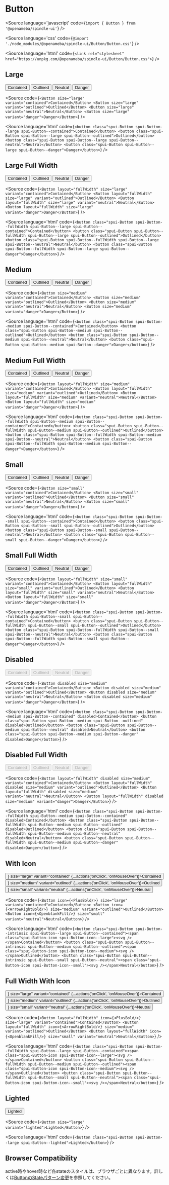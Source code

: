 
# Button

<Meta title="Button" component={Button} />

<Source
  language='javascript'
  code={`import { Button } from '@openameba/spindle-ui'`}
/>

<Source
  language='css'
  code={`@import './node_modules/@openameba/spindle-ui/Button/Button.css'`}
/>

<Source
  language='html'
  code={`<link rel="stylesheet" href="https://unpkg.com/@openameba/spindle-ui/Button/Button.css">`}
/>

## Large

<Preview withSource="open">
  <Story name="Large">
    <Button size="large" variant="contained" {...actions('onClick', 'onMouseOver')}>Contained</Button>
    <Button size="large" variant="outlined" {...actions('onClick', 'onMouseOver')}>Outlined</Button>
    <Button size="large" variant="neutral" {...actions('onClick', 'onMouseOver')}>Neutral</Button>
    <Button size="large" variant="danger" {...actions('onClick', 'onMouseOver')}>Danger</Button>
  </Story>
</Preview>

<Source
  code={`
<Button size="large" variant="contained">Contained</Button>
<Button size="large" variant="outlined">Outlined</Button>
<Button size="large" variant="neutral">Neutral</Button>
<Button size="large" variant="danger">Danger</Button>
  `}
/>

<Source
  language='html'
  code={`
<button class="spui-Button spui-Button--large spui-Button--contained">Contained</button>
<button class="spui-Button spui-Button--large spui-Button--outlined">Outlined</button>
<button class="spui-Button spui-Button--large spui-Button--neutral">Neutral</button>
<button class="spui-Button spui-Button--large spui-Button--danger">Danger</button>
  `}
/>

## Large Full Width

<Preview withSource="open">
  <Story name="Large Full Width">
    <Button layout="fullWidth" size="large" variant="contained" {...actions('onClick', 'onMouseOver')}>Contained</Button>
    <Button layout="fullWidth" size="large" variant="outlined" {...actions('onClick', 'onMouseOver')}>Outlined</Button>
    <Button layout="fullWidth" size="large" variant="neutral" {...actions('onClick', 'onMouseOver')}>Neutral</Button>
    <Button layout="fullWidth" size="large" variant="danger" {...actions('onClick', 'onMouseOver')}>Danger</Button>
  </Story>
</Preview>

<Source
  code={`
<Button layout="fullWidth" size="large" variant="contained">Contained</Button>
<Button layout="fullWidth" size="large" variant="outlined">Outlined</Button>
<Button layout="fullWidth" size="large" variant="neutral">Neutral</Button>
<Button layout="fullWidth" size="large" variant="danger">Danger</Button>
  `}
/>

<Source
  language='html'
  code={`
<button class="spui-Button spui-Button--fullWidth spui-Button--large spui-Button--contained">Contained</button>
<button class="spui-Button spui-Button--fullWidth spui-Button--large spui-Button--outlined">Outlined</button>
<button class="spui-Button spui-Button--fullWidth spui-Button--large spui-Button--neutral">Neutral</button>
<button class="spui-Button spui-Button--fullWidth spui-Button--large spui-Button--danger">Danger</button>
  `}
/>

## Medium

<Preview withSource="open">
  <Story name="Medium">
    <Button size="medium" variant="contained" {...actions('onClick', 'onMouseOver')}>Contained</Button>
    <Button size="medium" variant="outlined" {...actions('onClick', 'onMouseOver')}>Outlined</Button>
    <Button size="medium" variant="neutral" {...actions('onClick', 'onMouseOver')}>Neutral</Button>
    <Button size="medium" variant="danger" {...actions('onClick', 'onMouseOver')}>Danger</Button>
  </Story>
</Preview>

<Source
  code={`
<Button size="medium" variant="contained">Contained</Button>
<Button size="medium" variant="outlined">Outlined</Button>
<Button size="medium" variant="neutral">Neutral</Button>
<Button size="medium" variant="danger">Danger</Button>
  `}
/>

<Source
  language='html'
  code={`
<button class="spui-Button spui-Button--medium spui-Button--contained">Contained</button>
<button class="spui-Button spui-Button--medium spui-Button--outlined">Outlined</button>
<button class="spui-Button spui-Button--medium spui-Button--neutral">Neutral</button>
<button class="spui-Button spui-Button--medium spui-Button--danger">Danger</button>
  `}
/>

## Medium Full Width

<Preview withSource="open">
  <Story name="Medium Full Width">
    <Button layout="fullWidth" size="medium" variant="contained" {...actions('onClick', 'onMouseOver')}>Contained</Button>
    <Button layout="fullWidth" size="medium" variant="outlined" {...actions('onClick', 'onMouseOver')}>Outlined</Button>
    <Button layout="fullWidth" size="medium" variant="neutral" {...actions('onClick', 'onMouseOver')}>Neutral</Button>
    <Button layout="fullWidth" size="medium" variant="danger" {...actions('onClick', 'onMouseOver')}>Danger</Button>
  </Story>
</Preview>

<Source
  code={`
<Button layout="fullWidth" size="medium" variant="contained">Contained</Button>
<Button layout="fullWidth" size="medium" variant="outlined">Outlined</Button>
<Button layout="fullWidth" size="medium" variant="neutral">Neutral</Button>
<Button layout="fullWidth" size="medium" variant="danger">Danger</Button>
  `}
/>

<Source
  language='html'
  code={`
<button class="spui-Button spui-Button--fullWidth spui-Button--medium spui-Button--contained">Contained</button>
<button class="spui-Button spui-Button--fullWidth spui-Button--medium spui-Button--outlined">Outlined</button>
<button class="spui-Button spui-Button--fullWidth spui-Button--medium spui-Button--neutral">Neutral</button>
<button class="spui-Button spui-Button--fullWidth spui-Button--medium spui-Button--danger">Danger</button>
  `}
/>

## Small

<Preview withSource="open">
  <Story name="Small">
    <Button size="small" variant="contained" {...actions('onClick', 'onMouseOver')}>Contained</Button>
    <Button size="small" variant="outlined" {...actions('onClick', 'onMouseOver')}>Outlined</Button>
    <Button size="small" variant="neutral" {...actions('onClick', 'onMouseOver')}>Neutral</Button>
    <Button size="small" variant="danger" {...actions('onClick', 'onMouseOver')}>Danger</Button>
  </Story>
</Preview>

<Source
  code={`
<Button size="small" variant="contained">Contained</Button>
<Button size="small" variant="outlined">Outlined</Button>
<Button size="small" variant="neutral">Neutral</Button>
<Button size="small" variant="danger">Danger</Button>
  `}
/>

<Source
  language='html'
  code={`
<button class="spui-Button spui-Button--small spui-Button--contained">Contained</button>
<button class="spui-Button spui-Button--small spui-Button--outlined">Outlined</button>
<button class="spui-Button spui-Button--small spui-Button--neutral">Neutral</button>
<button class="spui-Button spui-Button--small spui-Button--danger">Danger</button>
  `}
/>

## Small Full Width

<Preview withSource="open">
  <Story name="Small Full Width">
    <Button layout="fullWidth" size="small" variant="contained" {...actions('onClick', 'onMouseOver')}>Contained</Button>
    <Button layout="fullWidth" size="small" variant="outlined" {...actions('onClick', 'onMouseOver')}>Outlined</Button>
    <Button layout="fullWidth" size="small" variant="neutral" {...actions('onClick', 'onMouseOver')}>Neutral</Button>
    <Button layout="fullWidth" size="small" variant="danger" {...actions('onClick', 'onMouseOver')}>Danger</Button>
  </Story>
</Preview>

<Source
  code={`
<Button layout="fullWidth" size="small" variant="contained">Contained</Button>
<Button layout="fullWidth" size="small" variant="outlined">Outlined</Button>
<Button layout="fullWidth" size="small" variant="neutral">Neutral</Button>
<Button layout="fullWidth" size="small" variant="danger">Danger</Button>
  `}
/>

<Source
  language='html'
  code={`
<button class="spui-Button spui-Button--fullWidth spui-Button--small spui-Button--contained">Contained</button>
<button class="spui-Button spui-Button--fullWidth spui-Button--small spui-Button--outlined">Outlined</button>
<button class="spui-Button spui-Button--fullWidth spui-Button--small spui-Button--neutral">Neutral</button>
<button class="spui-Button spui-Button--fullWidth spui-Button--small spui-Button--danger">Danger</button>
  `}
/>

## Disabled

<Preview withSource="open">
  <Story name="Disabled">
    <Button disabled size="medium" variant="contained" {...actions('onClick', 'onMouseOver')}>Contained</Button>
    <Button disabled size="medium" variant="outlined" {...actions('onClick', 'onMouseOver')}>Outlined</Button>
    <Button disabled size="medium" variant="neutral" {...actions('onClick', 'onMouseOver')}>Neutral</Button>
    <Button disabled size="medium" variant="danger" {...actions('onClick', 'onMouseOver')}>Danger</Button>
  </Story>
</Preview>

<Source
  code={`
<Button disabled size="medium" variant="contained">Contained</Button>
<Button disabled size="medium" variant="outlined">Outlined</Button>
<Button disabled size="medium" variant="neutral">Neutral</Button>
<Button disabled size="medium" variant="danger">Danger</Button>
  `}
/>

<Source
  language='html'
  code={`
<button class="spui-Button spui-Button--medium spui-Button--contained" disabled>Contained</button>
<button class="spui-Button spui-Button--medium spui-Button--outlined" disabled>Outlined</button>
<button class="spui-Button spui-Button--medium spui-Button--neutral" disabled>Neutral</button>
<button class="spui-Button spui-Button--medium spui-Button--danger" disabled>Danger</button>
  `}
/>

## Disabled Full Width

<Preview withSource="open">
  <Story name="Disabled Full Width">
    <Button layout="fullWidth" disabled size="medium" variant="contained" {...actions('onClick', 'onMouseOver')}>Contained</Button>
    <Button layout="fullWidth" disabled size="medium" variant="outlined" {...actions('onClick', 'onMouseOver')}>Outlined</Button>
    <Button layout="fullWidth" disabled size="medium" variant="neutral" {...actions('onClick', 'onMouseOver')}>Neutral</Button>
    <Button layout="fullWidth" disabled size="medium" variant="danger" {...actions('onClick', 'onMouseOver')}>Danger</Button>
  </Story>
</Preview>

<Source
  code={`
<Button layout="fullWidth" disabled size="medium" variant="contained">Contained</Button>
<Button layout="fullWidth" disabled size="medium" variant="outlined">Outlined</Button>
<Button layout="fullWidth" disabled size="medium" variant="neutral">Neutral</Button>
<Button layout="fullWidth" disabled size="medium" variant="danger">Danger</Button>
  `}
/>

<Source
  language='html'
  code={`
<button class="spui-Button spui-Button--fullWidth spui-Button--medium spui-Button--contained" disabled>Contained</button>
<button class="spui-Button spui-Button--fullWidth spui-Button--medium spui-Button--outlined" disabled>Outlined</button>
<button class="spui-Button spui-Button--fullWidth spui-Button--medium spui-Button--neutral" disabled>Neutral</button>
<button class="spui-Button spui-Button--fullWidth spui-Button--medium spui-Button--danger" disabled>Danger</button>
  `}
/>

## With Icon

<Preview withSource="open">
  <Story name="With Icon">
    <Button icon={<PlusBold/>} size="large" variant="contained" {...actions('onClick', 'onMouseOver')}>Contained</Button>
    <Button icon={<ArrowRightBold/>} size="medium" variant="outlined" {...actions('onClick', 'onMouseOver')}>Outlined</Button>
    <Button icon={<OpenblankFill/>} size="small" variant="neutral" {...actions('onClick', 'onMouseOver')}>Neutral</Button>
  </Story>
</Preview>

<Source
  code={`
<Button icon={<PlusBold/>} size="large" variant="contained">Contained</Button>
<Button icon={<ArrowRightBold/>} size="medium" variant="outlined">Outlined</Button>
<Button icon={<OpenblankFill/>} size="small" variant="neutral">Neutral</Button>
  `}
/>

<Source
  language='html'
  code={`
<button class="spui-Button spui-Button--intrinsic spui-Button--large spui-Button--contained"><span class="spui-Button-icon spui-Button-icon--large"><svg /></span>Contained</button>
<button class="spui-Button spui-Button--intrinsic spui-Button--medium spui-Button--outlined"><span class="spui-Button-icon spui-Button-icon--medium"><svg /></span>Outlined</button>
<button class="spui-Button spui-Button--intrinsic spui-Button--small spui-Button--neutral"><span class="spui-Button-icon spui-Button-icon--small"><svg /></span>Neutral</button>
  `}
/>

## Full Width With Icon

<Preview withSource="open">
  <Story name="Full Width With Icon">
    <Button layout="fullWidth" icon={<PlusBold/>} size="large" variant="contained" {...actions('onClick', 'onMouseOver')}>Contained</Button>
    <Button layout="fullWidth" icon={<ArrowRightBold/>} size="medium" variant="outlined" {...actions('onClick', 'onMouseOver')}>Outlined</Button>
    <Button layout="fullWidth" icon={<OpenblankFill/>} size="small" variant="neutral" {...actions('onClick', 'onMouseOver')}>Neutral</Button>
  </Story>
</Preview>

<Source
  code={`
<Button layout="fullWidth" icon={<PlusBold/>} size="large" variant="contained">Contained</Button>
<Button layout="fullWidth" icon={<ArrowRightBold/>} size="medium" variant="outlined">Outlined</Button>
<Button layout="fullWidth" icon={<OpenblankFill/>} size="small" variant="neutral">Neutral</Button>
  `}
/>

<Source
  language='html'
  code={`
<button class="spui-Button spui-Button--fullWidth spui-Button--large spui-Button--contained"><span class="spui-Button-icon spui-Button-icon--large"><svg /></span>Contained</button>
<button class="spui-Button spui-Button--fullWidth spui-Button--medium spui-Button--outlined"><span class="spui-Button-icon spui-Button-icon--medium"><svg /></span>Outlined</button>
<button class="spui-Button spui-Button--fullWidth spui-Button--small spui-Button--neutral"><span class="spui-Button-icon spui-Button-icon--small"><svg /></span>Neutral</button>
  `}
/>

## Lighted

<Preview withSource="open">
  <Story name="Lighted">
    <Button size="large" variant="lighted" {...actions('onClick', 'onMouseOver')}>Lighted</Button>
  </Story>
</Preview>

<Source
  code={`
<Button size="large" variant="lighted">Lighted</Button>
  `}
/>

<Source
  language='html'
  code={`
<button class="spui-Button spui-Button--large spui-Button--lighted">Lighted</button>
  `}
/>

## Browser Compatibility
<Description>active時やhover時など各stateのスタイルは、ブラウザごとに異なります。詳しくは[ButtonのStateパターン変更](https://github.com/openameba/spindle/issues/13)を参照してください。</Description>
